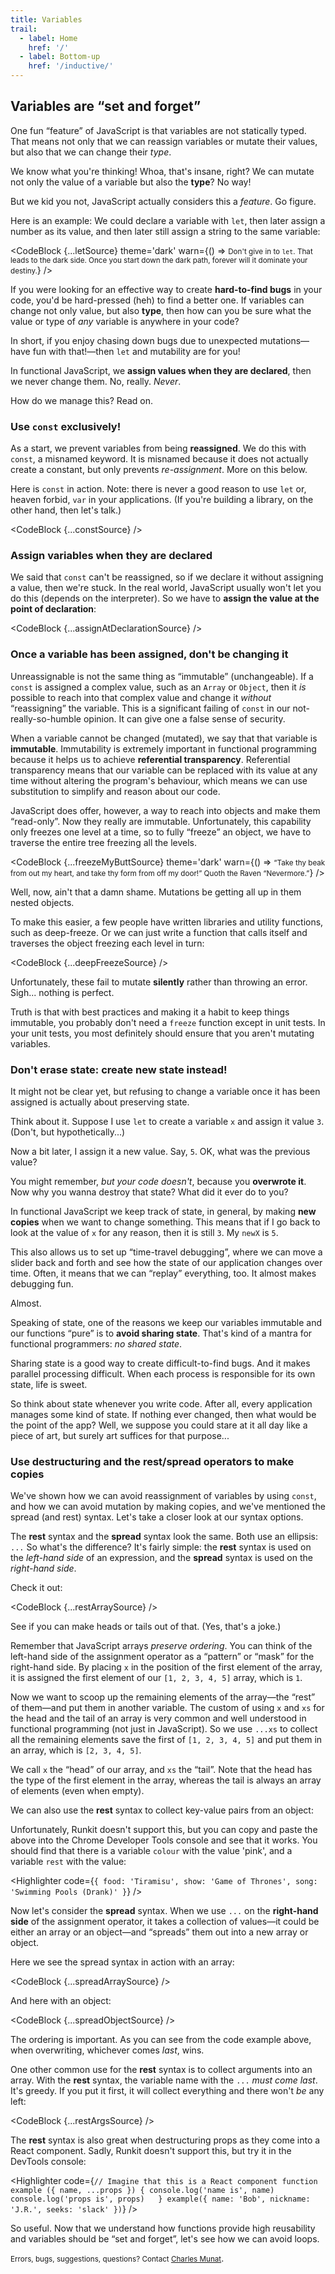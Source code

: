 ```yaml
---
title: Variables
trail:
  - label: Home
    href: '/'
  - label: Bottom-up
    href: '/inductive/'
---
```


## Variables are &ldquo;set and forget&rdquo;

One fun &ldquo;feature&rdquo; of JavaScript is that variables are not <OffsiteLink href='https://en.wikipedia.org/wiki/Type_system#Static_type_checking'>statically typed</OffsiteLink>. That means not only that we can reassign variables or mutate their values, but also that we can change their _type_.

We know what you're thinking! Whoa, that's insane, right? We can mutate not only the value of a variable but also the **type**? No way!

But we kid you not, JavaScript actually considers this a _feature_. Go figure.

Here is an example: We could declare a variable with `let`, then later assign a number as its value, and then later still assign a string to the same variable:

<CodeBlock {...letSource} theme='dark' warn={() =>
  <small>Don't give in to <code>let</code>. That leads to the dark side. Once you start down the dark path, forever will it dominate your destiny.</small>} />

If you were looking for an effective way to create **hard-to-find bugs** in your code, you'd be hard-pressed (heh) to find a better one. If variables can change not only value, but also **type**, then how can you be sure what the value or type of _any_ variable is anywhere in your code?

In short, if you enjoy chasing down bugs due to unexpected mutations&mdash;have fun with that!&mdash;then `let` and mutability are for you!

In functional JavaScript, we **assign values when they are declared**, then we never change them. No, really. _Never_.

How do we manage this? Read on.

### <span id='use-const-exclusively'>Use <code>const</code> exclusively!</span>

As a start, we prevent variables from being **reassigned**. We do this with `const`, a misnamed keyword. It is misnamed because it does not actually create a constant, but only prevents _re-assignment_. More on this below.

Here is `const` in action. Note: there is never a good reason to use `let` or, heaven forbid, `var` in your applications. (If you're building a library, on the other hand, then let's talk.)

<CodeBlock {...constSource} />

### <span id='assign-upon-declaration'>Assign variables when they are declared</span>

We said that `const` can't be reassigned, so if we declare it without assigning a value, then we're stuck. In the real world, JavaScript usually won't let you do this (depends on the interpreter). So we have to **assign the value at the point of declaration**:

<CodeBlock {...assignAtDeclarationSource} />

### <span id='never-mutate'>Once a variable has been assigned, don't be changing it</span>

Unreassignable is not the same thing as &ldquo;immutable&rdquo; (unchangeable). If a `const` is assigned a complex value, such as an `Array` or `Object`, then it _is_  possible to reach into that complex value and change it _without_ &ldquo;reassigning&rdquo; the variable. This is a significant failing of `const` in our not-really-so-humble opinion. It can give one a false sense of security.

<TerminologyBlock>When a variable cannot be changed (mutated), we say that that variable is <strong>immutable</strong>. <OffsiteLink href='https://en.wikipedia.org/wiki/Immutable_object'>Immutability</OffsiteLink> is extremely important in functional programming because it helps us to achieve <strong>referential transparency</strong>. <OffsiteLink href='https://en.wikipedia.org/wiki/Referential_transparency'>Referential transparency</OffsiteLink> means that our variable can be replaced with its value at any time without altering the program's behaviour, which means we can use <OffsiteLink href='https://en.wikipedia.org/wiki/Substitution_(algebra)'>substitution</OffsiteLink> to simplify and reason about our code.</TerminologyBlock>

JavaScript does offer, however, a way to reach into objects and make them &ldquo;read-only&rdquo;. Now they really are immutable. Unfortunately, this capability only freezes one level at a time, so to fully &ldquo;freeze&rdquo; an object, we have to traverse the entire tree freezing all the levels.

<CodeBlock {...freezeMyButtSource} theme='dark' warn={() =>
  <small>&ldquo;Take thy beak from out my heart, and take thy form from off my door!&rdquo; Quoth the Raven &ldquo;Nevermore.&rdquo;</small>} />

Well, now, ain't that a damn shame. Mutations be getting all up in them nested objects.

To make this easier, a few people have written libraries and utility functions, such as <OffsiteLink href='https://www.npmjs.com/package/deep-freeze'>deep-freeze</OffsiteLink>. Or we can just write a function that calls itself and traverses the object freezing each level in turn:

<CodeBlock {...deepFreezeSource} />

Unfortunately, these fail to mutate **silently** rather than throwing an error. Sigh... nothing is perfect.

Truth is that with best practices and making it a habit to keep things immutable, you probably don't need a `freeze` function except in unit tests. In your unit tests, you most definitely should ensure that you aren't mutating variables.

### <span id='never-destroy-state'>Don't erase state: create new state instead!</span>

It might not be clear yet, but refusing to change a variable once it has been assigned is actually about preserving state.

Think about it. Suppose I use `let` to create a variable `x` and assign it value `3`. (Don't, but hypothetically...)

Now a bit later, I assign it a new value. Say, `5`. OK, what was the previous value?

You might remember, _but your code doesn't_, because you **overwrote it**. Now why you wanna destroy that state? What did it ever do to you?

In functional JavaScript we keep track of state, in general, by making **new copies** when we want to change something. This means that if I go back to look at the value of `x` for any reason, then it is still `3`. My `newX` is `5`.

This also allows us to set up &ldquo;time-travel debugging&rdquo;, where we can move a slider back and forth and see how the state of our application changes over time. Often, it means that we can &ldquo;replay&rdquo; everything, too. It almost makes debugging fun.

Almost.

Speaking of state, one of the reasons we keep our variables immutable and our functions &ldquo;pure&rdquo; is to **avoid sharing state**. That's kind of a mantra for functional programmers: _no shared state_.

Sharing state is a good way to create difficult-to-find bugs. And it makes parallel processing difficult. When each process is responsible for its own state, life is sweet.

So think about state whenever you write code. After all, every application manages some kind of state. If nothing ever changed, then what would be the point of the app? Well, we suppose you could stare at it all day like a piece of art, but surely art suffices for that purpose...

### <span id='use-destructuring-to-make-copies'>Use destructuring and the rest/spread operators to make copies</span>

We've shown how we can avoid reassignment of variables by using `const`, and how we can avoid mutation by making copies, and we've mentioned the spread (and rest) syntax. Let's take a closer look at our syntax options.

The **rest** syntax and the **spread** syntax look the same. Both use an ellipsis: `...` So what's the difference? It's fairly simple: the **rest** syntax is used on the _left-hand side_ of an expression, and the **spread** syntax is used on the _right-hand side_.

Check it out:

<CodeBlock {...restArraySource} />

See if you can make heads or tails out of that. (Yes, that's a joke.)

Remember that JavaScript arrays _preserve ordering_. You can think of the left-hand side of the assignment operator as a &ldquo;pattern&rdquo; or &ldquo;mask&rdquo; for the right-hand side. By placing `x` in the position of the first element of the array, it is assigned the first element of our `[1, 2, 3, 4, 5]` array, which is `1`.

Now we want to scoop up the remaining elements of the array&mdash;the &ldquo;rest&rdquo; of them&mdash;and put them in another variable. The custom of using `x` and `xs` for the head and the tail of an array is very common and well understood in functional programming (not just in JavaScript). So we use `...xs` to collect all the remaining elements save the first of `[1, 2, 3, 4, 5]` and put them in an array, which is `[2, 3, 4, 5]`.

We call `x` the &ldquo;head&rdquo; of our array, and `xs` the &ldquo;tail&rdquo;. Note that the head has the type of the first element in the array, whereas the tail is always an array of elements (even when empty).

We can also use the **rest** syntax to collect key-value pairs from an object:

<Highlighter code={restObjectSource.code} />

Unfortunately, Runkit doesn't support this, but you can copy and paste the above into the Chrome Developer Tools console and see that it works. You should find that there is a variable `colour` with the value 'pink', and a variable `rest` with the value:

<Highlighter code={`{
  food: 'Tiramisu',
  show: 'Game of Thrones',
  song: 'Swimming Pools (Drank)'
}`} />

Now let's consider the **spread** syntax. When we use `...` on the **right-hand side** of the assignment operator, it takes a collection of values&mdash;it could be either an array or an object&mdash;and &ldquo;spreads&rdquo; them out into a new array or object.

Here we see the spread syntax in action with an array:

<CodeBlock {...spreadArraySource} />

And here with an object:

<CodeBlock {...spreadObjectSource} />

The ordering is important. As you can see from the code example above, when overwriting, whichever comes _last_, wins.

One other common use for the **rest** syntax is to collect arguments into an array. With the **rest** syntax, the variable name with the `...` _must come last_. It's greedy. If you put it first, it will collect everything and there won't _be_ any left:

<CodeBlock {...restArgsSource} />

The **rest** syntax is also great when destructuring props as they come into a React component. Sadly, Runkit doesn't support this, but try it in the DevTools console:

<Highlighter code={`// Imagine that this is a React component
function example ({ name, ...props }) {
  console.log('name is', name)
  console.log('props is', props)  
}
example({ name: 'Bob', nickname: 'J.R.', seeks: 'slack' })`} />

So useful. Now that we understand how functions provide high <Link to='/inductive/reusability/'>reusability</Link> and variables should be &ldquo;<Link to='/inductive/immutability/'>set and forget</Link>&rdquo;, let's see how we can <Link to='/inductive/iteration/'>avoid loops</Link>.

<small>Errors, bugs, suggestions, questions? Contact <a href='mailto:charles_munat@bnz.co.nz'>Charles Munat</a></small>.
